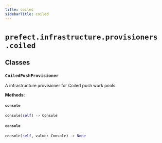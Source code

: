 ```yaml
---
title: coiled
sidebarTitle: coiled
---
```


# `prefect.infrastructure.provisioners.coiled`

## Classes

### `CoiledPushProvisioner` <sup><a href="https://github.com/prefecthq/prefect/blob/main/src/prefect/infrastructure/provisioners/coiled.py#L26" target="_blank"><Icon icon="github" size="14" /></a></sup>


A infrastructure provisioner for Coiled push work pools.


**Methods:**

#### `console` <sup><a href="https://github.com/prefecthq/prefect/blob/main/src/prefect/infrastructure/provisioners/coiled.py#L35" target="_blank"><Icon icon="github" size="14" /></a></sup>

```python
console(self) -> Console
```

#### `console` <sup><a href="https://github.com/prefecthq/prefect/blob/main/src/prefect/infrastructure/provisioners/coiled.py#L39" target="_blank"><Icon icon="github" size="14" /></a></sup>

```python
console(self, value: Console) -> None
```
